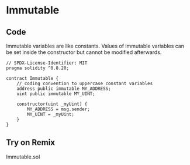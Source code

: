 # Immutable

## Code

Immutable variables are like constants. Values of immutable variables can be set inside the constructor but cannot be modified afterwards.

```solidity filename="Immutable.sol" {2} copy
// SPDX-License-Identifier: MIT
pragma solidity ^0.8.20;

contract Immutable {
    // coding convention to uppercase constant variables
    address public immutable MY_ADDRESS;
    uint public immutable MY_UINT;

    constructor(uint _myUint) {
        MY_ADDRESS = msg.sender;
        MY_UINT = _myUint;
    }
}
```

## Try on Remix
Immutable.sol